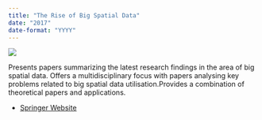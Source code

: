 ```yaml
---
title: "The Rise of Big Spatial Data"
date: "2017"
date-format: "YYYY"
---
```


::: column-margin
![](../../img/bsd.png)
:::

Presents papers summarizing the latest research findings in the area of big spatial data. Offers a multidisciplinary focus with papers analysing key problems related to big spatial data utilisation.Provides a combination of theoretical papers and applications.

-   [Springer Website](https://link.springer.com/book/10.1007/978-3-319-45123-7)
